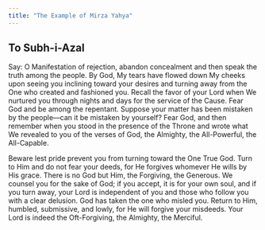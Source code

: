```yaml
---
title: "The Example of Mirza Yahya"
---
```


## To Subh-i-Azal

Say: O Manifestation of rejection, abandon concealment and then speak the truth among the people. By God, My tears have flowed down My cheeks upon seeing you inclining toward your desires and turning away from the One who created and fashioned you. Recall the favor of your Lord when We nurtured you through nights and days for the service of the Cause. Fear God and be among the repentant. Suppose your matter has been mistaken by the people—can it be mistaken by yourself? Fear God, and then remember when you stood in the presence of the Throne and wrote what We revealed to you of the verses of God, the Almighty, the All-Powerful, the All-Capable.

Beware lest pride prevent you from turning toward the One True God. Turn to Him and do not fear your deeds, for He forgives whomever He wills by His grace. There is no God but Him, the Forgiving, the Generous. We counsel you for the sake of God; if you accept, it is for your own soul, and if you turn away, your Lord is independent of you and those who follow you with a clear delusion. God has taken the one who misled you. Return to Him, humbled, submissive, and lowly, for He will forgive your misdeeds. Your Lord is indeed the Oft-Forgiving, the Almighty, the Merciful.
